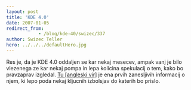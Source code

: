 ```yaml
---
layout: post
title: 'KDE 4.0'
date: 2007-01-05
redirect_from: 
            - /blog/kde-40/swizec/337
author: Swizec Teller
hero: ../../../defaultHero.jpg
---
```

Res je, da je KDE 4.0 oddaljen se kar nekaj mesecev, ampak vanj je bilo vlezenega ze kar nekaj pompa in lepa kolicina spekulacij o tem, kako bo pravzaprav izgledal. [Tu \[angleski vir\]](http://linuxhelp.blogspot.com/2007/01/sneek-preview-of-expected-features-in.html) je ena prvih zanesljivih informacij o njem, ki lepo poda nekaj kljucnih izbolsjav do katerih bo prislo.